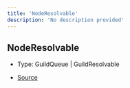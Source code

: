 ```yaml
---
title: 'NodeResolvable'
description: 'No description provided'
---
```


## NodeResolvable

- Type: GuildQueue \| GuildResolvable

- [Source](https://github.com/androz2091/discord-player/blob/ce04b3f4c6671029ce4d4aa9090e56ac7e7f5666/packages/discord-player/src/queue/GuildNodeManager.ts#L45)
